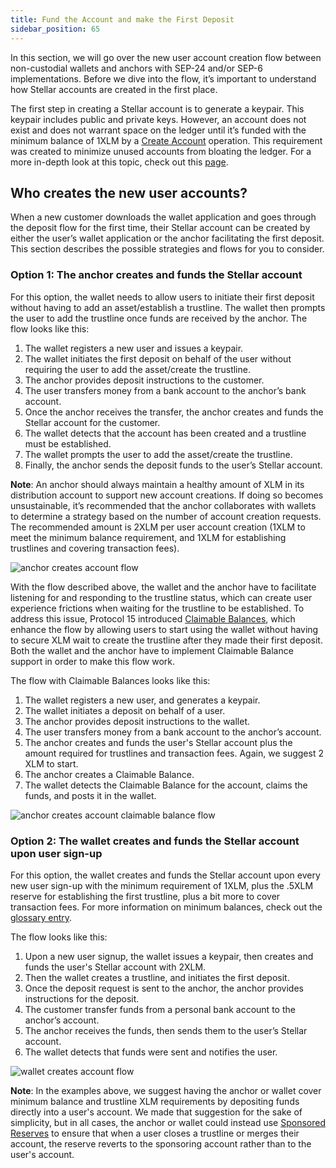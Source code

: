 ```yaml
---
title: Fund the Account and make the First Deposit
sidebar_position: 65
---
```


In this section, we will go over the new user account creation flow between non-custodial wallets and anchors with SEP-24 and/or SEP-6 implementations. Before we dive into the flow, it’s important to understand how Stellar accounts are created in the first place.

The first step in creating a Stellar account is to generate a keypair. This keypair includes public and private keys. However, an account does not exist and does not warrant space on the ledger until it’s funded with the minimum balance of 1XLM by a [Create Account](../start/list-of-operations.mdx#create-acccount) operation. This requirement was created to minimize unused accounts from bloating the ledger. For a more in-depth look at this topic, check out this [page](../tutorials/create-account.mdx).

## Who creates the new user accounts?

When a new customer downloads the wallet application and goes through the deposit flow for the first time, their Stellar account can be created by either the user’s wallet application or the anchor facilitating the first deposit. This section describes the possible strategies and flows for you to consider.

### Option 1: The anchor creates and funds the Stellar account

For this option, the wallet needs to allow users to initiate their first deposit without having to add an asset/establish a trustline. The wallet then prompts the user to add the trustline once funds are received by the anchor. The flow looks like this:

1. The wallet registers a new user and issues a keypair.
1. The wallet initiates the first deposit on behalf of the user without requiring the user to add the asset/create the trustline.
1. The anchor provides deposit instructions to the customer.
1. The user transfers money from a bank account to the anchor’s bank account.
1. Once the anchor receives the transfer, the anchor creates and funds the Stellar account for the customer.
1. The wallet detects that the account has been created and a trustline must be established.
1. The wallet prompts the user to add the asset/create the trustline.
1. Finally, the anchor sends the deposit funds to the user’s Stellar account.

**Note**: An anchor should always maintain a healthy amount of XLM in its distribution account to support new account creations. If doing so becomes unsustainable, it’s recommended that the anchor collaborates with wallets to determine a strategy based on the number of account creation requests. The recommended amount is 2XLM per user account creation (1XLM to meet the minimum balance requirement, and 1XLM for establishing trustlines and covering transaction fees).

![anchor creates account flow](/assets/first-deposit-anchor-flow.png)

With the flow described above, the wallet and the anchor have to facilitate listening for and responding to the trustline status, which can create user experience frictions when waiting for the trustline to be established. To address this issue, Protocol 15 introduced [Claimable Balances](../glossary/claimable-balance.mdx), which enhance the flow by allowing users to start using the wallet without having to secure XLM wait to create the trustline after they made their first deposit. Both the wallet and the anchor have to implement Claimable Balance support in order to make this flow work.

The flow with Claimable Balances looks like this:

1. The wallet registers a new user, and generates a keypair.
1. The wallet initiates a deposit on behalf of a user.
1. The anchor provides deposit instructions to the wallet.
1. The user transfers money from a bank account to the anchor’s account.
1. The anchor creates and funds the user's Stellar account plus the amount required for trustlines and transaction fees. Again, we suggest 2 XLM to start.
1. The anchor creates a Claimable Balance.
1. The wallet detects the Claimable Balance for the account, claims the funds, and posts it in the wallet.

![anchor creates account claimable balance flow](/assets/first-deposit-claimable-balance-flow.png)

### Option 2: The wallet creates and funds the Stellar account upon user sign-up

For this option, the wallet creates and funds the Stellar account upon every new user sign-up with the minimum requirement of 1XLM, plus the .5XLM reserve for establishing the first trustline, plus a bit more to cover transaction fees. For more information on minimum balances, check out the [glossary entry](../glossary/minimum-balance.mdx).

The flow looks like this:

1. Upon a new user signup, the wallet issues a keypair, then creates and funds the user's Stellar account with 2XLM.
1. Then the wallet creates a trustline, and initiates the first deposit.
1. Once the deposit request is sent to the anchor, the anchor provides instructions for the deposit.
1. The customer transfer funds from a personal bank account to the anchor’s account.
1. The anchor receives the funds, then sends them to the user’s Stellar account.
1. The wallet detects that funds were sent and notifies the user.

![wallet creates account flow](/assets/first-deposit-wallet-flow.png)

**Note**: In the examples above, we suggest having the anchor or wallet cover minimum balance and trustline XLM requirements by depositing funds directly into a user's account. We made that suggestion for the sake of simplicity, but in all cases, the anchor or wallet could instead use [Sponsored Reserves](../glossary/sponsored-reserves.mdx) to ensure that when a user closes a trustline or merges their account, the reserve reverts to the sponsoring account rather than to the user's account.
